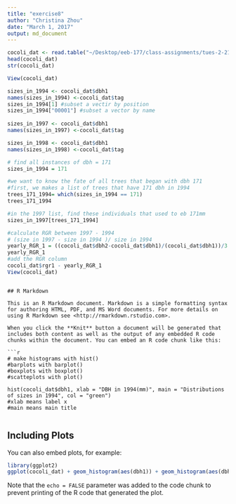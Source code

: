 ```yaml
---
title: "exercise8"
author: "Christina Zhou"
date: "March 1, 2017"
output: md_document
---
```


```r
                      
cocoli_dat <- read.table("~/Desktop/eeb-177/class-assignments/tues-2-21-2017/cocoli.txt", header = TRUE)
head(cocoli_dat)
str(cocoli_dat)

View(cocoli_dat)

sizes_in_1994 <- cocoli_dat$dbh1
names(sizes_in_1994) <-cocoli_dat$tag
sizes_in_1994[1] #subset a vectir by position
sizes_in_1994["00001"] #subset a vector by name
         
sizes_in_1997 <- cocoli_dat$dbh1
names(sizes_in_1997) <-cocoli_dat$tag

sizes_in_1998 <- cocoli_dat$dbh1
names(sizes_in_1998) <-cocoli_dat$tag

# find all instances of dbh = 171
sizes_in_1994 = 171

#we want to know the fate of all trees that began with dbh 171
#first, we makes a list of trees that have 171 dbh in 1994
trees_171_1994= which(sizes_in_1994 == 171)
trees_171_1994

#in the 1997 list, find these individuals that used to eb 171mm
sizes_in_1997[trees_171_1994]

#calculate RGR between 1997 - 1994
# (size in 1997 - size in 1994 )/ size in 1994
yearly_RGR_1 = ((cocoli_dat$dbh2-cocoli_dat$dbh1)/(cocoli_dat$dbh1))/3
yearly_RGR_1
#add the RGR column
cocoli_dat$rgr1 - yearly_RGR_1
View(cocoli_dat)
```
```

## R Markdown

This is an R Markdown document. Markdown is a simple formatting syntax for authoring HTML, PDF, and MS Word documents. For more details on using R Markdown see <http://rmarkdown.rstudio.com>.

When you click the **Knit** button a document will be generated that includes both content as well as the output of any embedded R code chunks within the document. You can embed an R code chunk like this:

```r
# make histograms with hist()
#barplots with barplot()
#boxplots with boxplot()
#scatteplots with plot()

hist(cocoli_dat$dbh1, xlab = "DBH in 1994(mm)", main = "Distributions of sizes in 1994", col = "green")
#xlab means label x
#main means main title


```

## Including Plots

You can also embed plots, for example:

```r
library(ggplot2)
ggplot(cocoli_dat) + geom_histogram(aes(dbh1)) + geom_histogram(aes(dbh2), fill = "green", alpha = .2) + ggtitle("Distribution of sizesin 1994")

```

Note that the `echo = FALSE` parameter was added to the code chunk to prevent printing of the R code that generated the plot.
